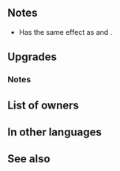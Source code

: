 {{Weapon Infobox
|tagid=SID_痛罵の杖
|weaponType=Staff
|might=14
|range=2
|effect=Calculates damage from staff like other weapons. If unit initiates combat, grants Atk/Spd+4 during combat. After combat, if unit attacked, inflicts【Triangle Adept】on target and foes within 2 spaces of target.<br><br>【Triangle Adept】<br>If unit has weapon-triangle advantage, boosts Atk by 20% through its next action, and if unit has weapon-triangle disadvantage, reduces Atk by 20% through its next action.
|cost=400
|userVersion1=Weapon
|userVersion2=Gleam
|exclusive=1
|statModifiers=0,14,0,0,0
|required=-
|intID=2671
|sort=569
|effectRange=2
|value=20
|timingID=15
|abilityID=102
|limit2ID=6
|refinePaths=default
|refineSP=400
|refineMedals=500
|refineDews=200
|tagidExtraSkill1=連
|effectSkill1=At start of turn, if unit is within 2 spaces of an ally, grants Atk+6 and【Cancel Affinity】to unit and allies within 2 spaces of unit.<br><br>【Cancel Affinity】<br>If unit has weapon-triangle disadvantage, reverses weapon-triangle advantage granted by foe's skills for 1 turn.
|iconSkill1=Punishment Staff W.png
|properties=
}}
==Notes==
* Has the same effect as {{St|Wrathful Staff}} and {{St|Swift Sparrow 2}}.
{{Wrathful Staff}}
{{Combat boosts}}
{{IfUnitInitiates}}
{{IfUnitAttacked}}
{{Triangle Adept}}
==Upgrades==
{{Weapon Upgrade List}}
===Notes===
{{Bonuses}}
{{Cancel Affinity}}
==List of owners==
{{Skill Hero List}}
==In other languages==
{{OtherLanguages
|japanese=痛罵の杖
|german=Stab der Strafe
|spanishEU=Bastón castigo
|spanishLA=Bastón castigo
|french=Bâton punisseur
|italian=Bastone punitore
|chineseTW=痛責之杖
|portuguese=Bastão punitivo
}}
==See also==
{{See also skills|cond=(Description LIKE '%grants Atk/Spd+_ during combat%' AND CanUseWeapon__full='Colorless Staff') OR (Description LIKE '%unit has weapon-triangle advantage, boosts Atk by%unit has weapon-triangle disadvantage, reduces Atk by%' AND Exclusive=1) OR (Description LIKE '%at start of turn%within _ spaces%grants%for 1 turn%at start of turn%grants%allies within 2 spaces%') OR Description LIKE '%reverses weapon-triangle advantage%'|columns=3}}
{{Weapons Navbox}}
